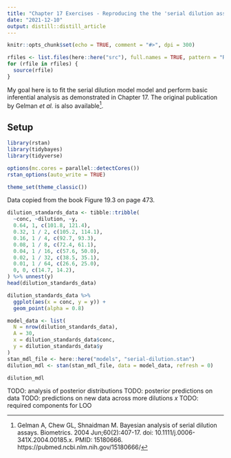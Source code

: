 ```yaml
---
title: "Chapter 17 Exercises - Reproducing the the 'serial dilution assay'"
date: "2021-12-10"
output: distill::distill_article
---
```


```r
knitr::opts_chunk$set(echo = TRUE, comment = "#>", dpi = 300)

rfiles <- list.files(here::here("src"), full.names = TRUE, pattern = "R$")
for (rfile in rfiles) {
  source(rfile)
}
```

My goal here is to fit the serial dilution model model and perform basic inferential analysis as demonstrated in Chapter 17.
The original publication by Gelman *et al.* is also available[^1].

[^1]: Gelman A, Chew GL, Shnaidman M. Bayesian analysis of serial dilution assays. Biometrics. 2004 Jun;60(2):407-17. doi: 10.1111/j.0006-341X.2004.00185.x. PMID: 15180666. https://pubmed.ncbi.nlm.nih.gov/15180666/

## Setup

```r
library(rstan)
library(tidybayes)
library(tidyverse)

options(mc.cores = parallel::detectCores())
rstan_options(auto_write = TRUE)

theme_set(theme_classic())
```

Data copied from the book Figure 19.3 on page 473.

```r
dilution_standards_data <- tibble::tribble(
  ~conc, ~dilution, ~y,
  0.64, 1, c(101.8, 121.4),
  0.32, 1 / 2, c(105.2, 114.1),
  0.16, 1 / 4, c(92.7, 93.3),
  0.08, 1 / 8, c(72.4, 61.1),
  0.04, 1 / 16, c(57.6, 50.0),
  0.02, 1 / 32, c(38.5, 35.1),
  0.01, 1 / 64, c(26.6, 25.0),
  0, 0, c(14.7, 14.2),
) %>% unnest(y)
head(dilution_standards_data)
```

```r
dilution_standards_data %>%
  ggplot(aes(x = conc, y = y)) +
  geom_point(alpha = 0.8)
```

```r
model_data <- list(
  N = nrow(dilution_standards_data),
  A = 30,
  x = dilution_standards_data$conc,
  y = dilution_standards_data$y
)
stan_mdl_file <- here::here("models", "serial-dilution.stan")
dilution_mdl <- stan(stan_mdl_file, data = model_data, refresh = 0)
```

```r
dilution_mdl
```

TODO: analysis of posterior distributions
TODO: posterior predictions on data
TODO: predictions on new data across more dilutions $x$
TODO: required components for LOO
